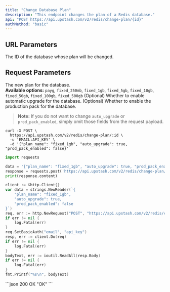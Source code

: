 ```yaml
---
title: "Change Database Plan"
description: "This endpoint changes the plan of a Redis database."
api: "POST https://api.upstash.com/v2/redis/change-plan/{id}"
authMethod: "basic"
---
```


## URL Parameters

<ParamField path="id" type="string" required>
  The ID of the database whose plan will be changed.
</ParamField>

## Request Parameters

<ParamField body="plan_name" type="string" required>
  The new plan for the database. <br/>
  <b>Available options:</b> <code>payg</code>, <code>fixed_250mb</code>, <code>fixed_1gb</code>, <code>fixed_5gb</code>, <code>fixed_10gb</code>, <code>fixed_50gb</code>, <code>fixed_100gb</code>, <code>fixed_500gb</code>
</ParamField>
<ParamField body="auto_upgrade" type="boolean">
  (Optional) Whether to enable automatic upgrade for the database.
</ParamField>
<ParamField body="prod_pack_enabled" type="boolean">
  (Optional) Whether to enable the production pack for the database.
</ParamField>

> **Note:** If you do not want to change `auto_upgrade` or `prod_pack_enabled`, simply omit those fields from the request payload.

<RequestExample>

```shell curl
curl -X POST \
  https://api.upstash.com/v2/redis/change-plan/:id \
  -u 'EMAIL:API_KEY' \
  -d '{"plan_name": "fixed_1gb", "auto_upgrade": true, "prod_pack_enabled": false}'
```

```python Python
import requests

data = '{"plan_name": "fixed_1gb", "auto_upgrade": true, "prod_pack_enabled": false}'
response = requests.post('https://api.upstash.com/v2/redis/change-plan/:id', data=data, auth=('EMAIL', 'API_KEY'))
print(response.content)
```

```go Go
client := &http.Client{}
var data = strings.NewReader(`{
    "plan_name": "fixed_1gb",
    "auto_upgrade": true,
    "prod_pack_enabled": false
}`)
req, err := http.NewRequest("POST", "https://api.upstash.com/v2/redis/change-plan/:id", data)
if err != nil {
    log.Fatal(err)
}
req.SetBasicAuth("email", "api_key")
resp, err := client.Do(req)
if err != nil {
    log.Fatal(err)
}
bodyText, err := ioutil.ReadAll(resp.Body)
if err != nil {
    log.Fatal(err)
}
fmt.Printf("%s\n", bodyText)
```

</RequestExample>

<ResponseExample>
```json 200 OK
"OK"
```
</ResponseExample> 